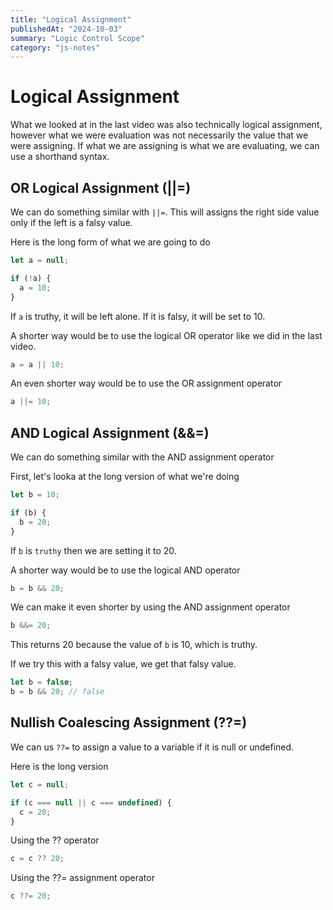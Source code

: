 ```yaml
---
title: "Logical Assignment"
publishedAt: "2024-10-03"
summary: "Logic Control Scope"
category: "js-notes"
---
```

# Logical Assignment

What we looked at in the last video was also technically logical assignment, however what we were evaluation was not necessarily the value that we were assigning. If what we are assigning is what we are evaluating, we can use a shorthand syntax.

## OR Logical Assignment (||=)

We can do something similar with `||=`. This will assigns the right side value only if the left is a falsy value.

Here is the long form of what we are going to do
```JavaScript
let a = null;

if (!a) {
  a = 10;
}
```

If `a` is truthy, it will be left alone. If it is falsy, it will be set to 10.

A shorter way would be to use the logical OR operator like we did in the last video.

```JavaScript
a = a || 10; 
```

An even shorter way would be to use the OR assignment operator 

```JavaScript
a ||= 10;
```

## AND Logical Assignment (&&=)

We can do something similar with the AND assignment operator

First, let's looka at the long version of what we're doing

```JavaScript
let b = 10;

if (b) {
  b = 20;
}

```

If `b` is `truthy` then we are setting it to 20. 

A shorter way would be to use the logical AND operator


```JavaScript
b = b && 20; 
```

We can make it even shorter by using the AND assignment operator

```JavaScript
b &&= 20; 
```

This returns 20 because the value of `b` is 10, which is truthy.

If we try this with a falsy value, we get that falsy value.

```js
let b = false;
b = b && 20; // false
```


## Nullish Coalescing Assignment (??=)

We can us `??=` to assign a value to a variable if it is null or undefined.

Here is the long version

```JavaScript
let c = null;

if (c === null || c === undefined) {
  c = 20;
}
```

Using the ?? operator

```JavaScript
c = c ?? 20;
```

Using the ??= assignment operator

```JavaScript
c ??= 20; 
```